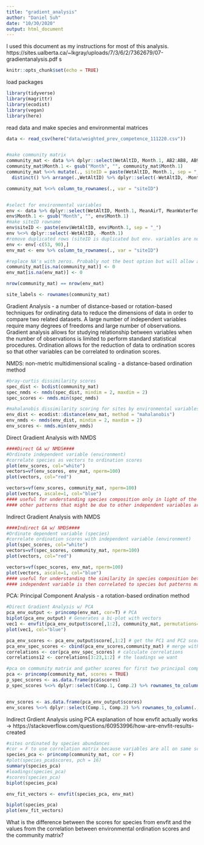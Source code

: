 ```yaml
---
title: "gradient_analysis"
author: "Daniel Suh"
date: "10/30/2020"
output: html_document
---
```

I used this document as my instructions for most of this analysis. https://sites.ualberta.ca/~lkgray/uploads/7/3/6/2/7362679/07-gradientanalysis.pdf s

```r
knitr::opts_chunk$set(echo = TRUE)
```

load packages
```r
library(tidyverse)
library(magrittr)
library(ecodist)
library(vegan)
library(here)
```

read data and make species and environmental matrices
```r
data <- read_csv(here("data/weighted_prev_competence_111220.csv"))


#make community matrix
community_mat <- data %>% dplyr::select(WetAltID, Month.1, AB2:AB8, AB9, AB20:AB42)
community_mat$Month.1 <- gsub("Month", "", community_mat$Month.1) 
community_mat %<>% mutate(., siteID = paste(WetAltID, Month.1, sep = "_")) %>% 
  distinct() %>% arrange(.,WetAltID) %>% dplyr::select(-WetAltID, -Month.1) %>% dplyr::select(siteID, AB2:AB42)

community_mat %<>% column_to_rownames(., var = "siteID")


#select for environmental variables
env <- data %>% dplyr::select(WetAltID, Month.1, MeanAirT, MeanWaterTempPredC, DryingScore, CanopyCover, Area, Perimeter) %>% distinct() %>% arrange(.,WetAltID) 
env$Month.1 <- gsub("Month", "", env$Month.1)
#make siteID rowname
env$siteID <- paste(env$WetAltID, env$Month.1, sep = "_")
env %<>% dplyr::select(-WetAltID, -Month.1)
#remove duplicated rows (siteID is duplicated but env. variables are not... not sure why this is)
env <- env[-c(53, 90),]
env_mat <- env %>% column_to_rownames(., var = "siteID")

#replace NA's with zeros. Probably not the best option but will allow analysis to run for now
community_mat[is.na(community_mat)] <- 0
env_mat[is.na(env_mat)] <- 0

nrow(community_mat) == nrow(env_mat)

site_labels <- rownames(community_mat)
```

Gradient Analysis - a number of distance-based or rotation-based techniques for ordinating data to reduce the dimensions of data in order to compare two related datasets. A large number of independent variables require many degrees of freedoms and large number of observations. Gradient analysis allows for studying relationship between variables when the number of observations is limited to perform standard statistical procedures. Ordination allows for the reduction of data to ordination scores so that other variables can be correlated to ordination scores.


NMDS: non-metric multidimensional scaling - a distance-based ordination method
```r
#bray-curtis dissimilarity scores
spec_dist <- bcdist(community_mat)
spec_nmds <- nmds(spec_dist, mindim = 2, maxdim = 2)
spec_scores <- nmds.min(spec_nmds)

#mahalanobis dissimilarity scoring for sites by environmental variables
env_dist <- ecodist::distance(env_mat, method = "mahalanobis")
env_nmds <- nmds(env_dist, mindim = 2, maxdim = 2)
env_scores <- nmds.min(env_nmds)
```

Direct Gradient Analysis with NMDS
```r
####Direct GA w/ NMDS####
#Ordinate independent variable (environment)
#correlate species as vectors to ordination scores
plot(env_scores, col="white") 
vectors=vf(env_scores, env_mat, nperm=100) 
plot(vectors, col="red")

vectors=vf(env_scores, community_mat, nperm=100) 
plot(vectors, ascale=1, col="blue")
#### useful for understanding species composition only in light of the measured independent variables
#### other patterns that might be due to other independent variables are effectively ignored
```

Indirect Gradient Analysis with NMDS
```r
####Indirect GA w/ NMDS####
#Ordinate dependent variable (species)
#correlate ordination scores with independent variable (environment)
plot(spec_scores, col="white") 
vectors=vf(spec_scores, community_mat, nperm=100) 
plot(vectors, col="red")

vectors=vf(spec_scores, env_mat, nperm=100) 
plot(vectors, ascale=1, col="blue")
#### useful for understanding the similarity in species composition between sites regardless of independent variable
#### independent variable is then correlated to species but patterns may have been driven by other independent variables not measured
```

PCA: Principal Component Analysis - a rotation-based ordination method
```r
#Direct Gradient Analysis w/ PCA
pca_env_output <- princomp(env_mat, cor=T) # PCA
biplot(pca_env_output) # Generates a bi-plot with vectors
vec1 <- envfit(pca_env_output$score[,1:2], community_mat, permutations=0) 
plot(vec1, col="blue")

pca_env_scores <- pca_env_output$score[,1:2] # get the PC1 and PC2 scores 
pca_env_spec_scores <- cbind(pca_env_scores,community_mat) # merge with species 
correlations <- cor(pca_env_spec_scores) # calculate correlations
correlations12 <- correlations[3:23,1:2] # the loadings we want

#pca on community matrix and gather scores for first two principal components
pca <- princomp(community_mat, scores = TRUE)
p_spec_scores <- as.data.frame(pca$scores)
p_spec_scores %<>% dplyr::select(Comp.1, Comp.2) %>% rownames_to_column(., var = "siteID")


env_scores <- as.data.frame(pca_env_output$scores)
env_scores %<>% dplyr::select(Comp.1, Comp.2) %>% rownames_to_column(., var = "siteID")


```

Indirect Grdient Analysis using PCA
explanation of how envfit actually works -> https://stackoverflow.com/questions/60953996/how-are-envfit-results-created 
```r
#sites ordinated by species abundances
#cor = F to use correlation matrix because variables are all on same scale
species_pca <- princomp(community_mat, cor = F)
#plot(species_pca$scores, pch = 16)
summary(species_pca)
#loadings(species_pca)
#scores(species_pca)
biplot(species_pca)

env_fit_vectors <- envfit(species_pca, env_mat)

biplot(species_pca)
plot(env_fit_vectors)
```

What is the difference between the scores for species from envfit and the values from the correlation between environmental ordination scores and the community matrix?